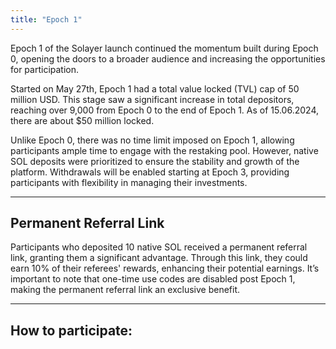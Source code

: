 ```yaml
---
title: "Epoch 1"
---
```


<Info>
  Epoch 1 of the Solayer launch continued the momentum built during Epoch 0, opening the doors to a broader audience and increasing the opportunities for participation.
</Info>

Started on May 27th, Epoch 1 had a total value locked (TVL) cap of 50 million USD. This stage saw a significant increase in total depositors, reaching over 9,000 from Epoch 0 to the end of Epoch 1. As of 15.06.2024, there are about $50 million locked.

Unlike Epoch 0, there was no time limit imposed on Epoch 1, allowing participants ample time to engage with the restaking pool. However, native SOL deposits were prioritized to ensure the stability and growth of the platform. Withdrawals will be enabled starting at Epoch 3, providing participants with flexibility in managing their investments.

***

## Permanent Referral Link

Participants who deposited 10 native SOL received a permanent referral link, granting them a significant advantage. Through this link, they could earn 10% of their referees' rewards, enhancing their potential earnings. It’s important to note that one-time use codes are disabled post Epoch 1, making the permanent referral link an exclusive benefit.

***

## How to participate:

<Steps>
  <Step title="Get an invite code" />

  <Step title="Access app.solayer.org" />

  <Step title="Follow us on socials" />

  <Step title="Enter invite code" />

  <Step title="Restake" />

  <Step title="Earn your permanent referral link by depositing 10 native SOL" />
</Steps>